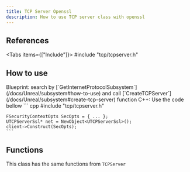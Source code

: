 ```yaml
---
title: TCP Server Openssl
description: How to use TCP server class with openssl
---
```



## References

<Tabs items={["Include"]}>
    <Tab value="Include">#include "tcp/tcpserver.h"</Tab>
</Tabs>

## How to use

<Steps>
  <Step>
    Blueprint: search by [`GetInternetProtocolSubsystem`](/docs/Unreal/subsystem#how-to-use) and call [`CreateTCPServer`](/docs/Unreal/subsystem#create-tcp-server) function
  </Step>
  <Step>
    C++: Use the code bellow
    ``` cpp
    #include "tcp/tcpserver.h"

    FSecurityContextOpts SecOpts = { ... };
    UTCPServerSsl* net = NewObject<UTCPServerSsl>();
    client->Construct(SecOpts);
    ```
  </Step>
</Steps>

## Functions

This class has the same functions from `TCPServer`
